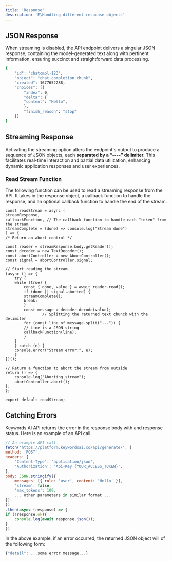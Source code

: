 ```yaml
---
title: 'Response'
description: 'E\Handling different response objects'
---
```


## JSON Response

When streaming is disabled, the API endpoint delivers a singular JSON response, containing the model-generated text along with pertinent information, ensuring succinct and straightforward data processing.

```bash
{
    "id": "chatcmpl-123",
    "object": "chat.completion.chunk",
    "created": 1677652288,
    "choices": [{
        "index": 0,
        "delta": {
        "content": "Hello",
        },
        "finish_reason": "stop"
    }]
}
```

## Streaming Response

Activating the streaming option alters the endpoint's output to produce a sequence of JSON objects, each **separated by a “----” delimiter.** This facilitates real-time interaction and partial data utilization, enhancing dynamic application responses and user experiences.

### **Read Stream Function**

The following function can be used to read a streaming response from the API. It takes in the response object, a callback function to handle the response, and an optional callback function to handle the end of the stream.

```
const readStream = async (
streamResponse,
callbackFunction, // The callback function to handle each "token" from the stream
streamComplete = (done) => console.log("Stream done")
) => {
/* Return an abort control */

const reader = streamResponse.body.getReader();
const decoder = new TextDecoder();
const abortController = new AbortController();
const signal = abortController.signal;

// Start reading the stream
(async () => {
    try {
    while (true) {
        const { done, value } = await reader.read();
        if (done || signal.aborted) {
        streamComplete();
        break;
        }
        const message = decoder.decode(value);
				// Splitting the returned text chunck with the delimiter
        for (const line of message.split("---")) {
        // Line is a JSON string
        callbackFunction(line);
        }
    }
    } catch (e) {
    console.error("Stream error:", e);
    }
})();

// Return a function to abort the stream from outside
return () => {
    console.log("Aborting stream");
    abortController.abort();
};
};

export default readStream;
```

## Catching Errors

Keywords AI API returns the error in the response body with and response status. Here is an example of an API call.

```jsx
// An example API call
fetch('https://platform.keywordsai.co/api/generate/', {
method: 'POST',
headers: {
    'Content-Type': 'application/json',
    'Authorization': 'Api-Key {YOUR_ACCESS_TOKEN}',
},
body: JSON.stringify({
    messages: [{ role: 'user', content: 'Hello' }],
    'stream': false,
    'max_tokens': 100,
    ... other parameters in similar format ...
}),
})
.then(async (response) => {
if (!response.ok){
	console.log(await response.json());
}
})
```

In the above example, if an error occurred, the returned JSON object will of the following form:

```jsx
{"detail": ...some error message...}
```